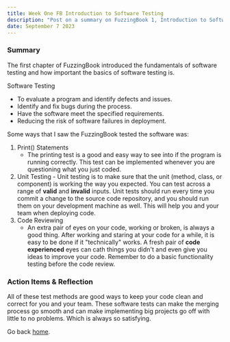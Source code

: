 ```yaml
---
title: Week One FB Introduction to Software Testing
description: "Post on a summary on FuzzingBook 1, Introduction to Software Testing."
date: September 7 2023
---
```

### Summary

 
The first chapter of FuzzingBook introduced the fundamentals of software testing and how important the basics of software testing is.

Software Testing
 - To evaluate a program and identify defects and issues.  
 - Identify and fix bugs during the process. 
 - Have the software meet the specified requirements. 
 - Reducing the risk of software failures in deployment.

Some ways that I saw the FuzzingBook tested the software was:
 1. Print() Statements
    - The printing test is a good and easy way to see into if the program is running correctly. This test can be implemented whenever you are questioning what you just coded.
 2.  Unit Testing
    - Unit testing is to make sure that the unit (method, class, or component) is working the way you expected. You can test across a range of **valid** and **invalid** inputs. Unit tests should run every time you commit a change to the source code repository, and you should run them on your development machine as well. This will help you and your team when deploying code. 
 3. Code Reviewing
    - An extra pair of eyes on your code, working or broken, is always a good thing. After working and staring at your code for a while, it is easy to be done if it "technically" works. A fresh pair of **code experienced** eyes can cath things you didn't and even give you ideas to improve your code. Remember to do a basic functionality testing before the code review.

### Action Items & Reflection

All of these test methods are good ways to keep your code clean and correct for you and your team. 
These software tests can make the merging process go smooth and can make implementing big projects go off with little to no problems. Which is always so satisfying. 

Go back [home](/).